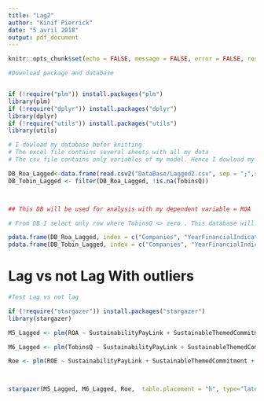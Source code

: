 ```yaml
---
title: "Lag2"
author: "Kinif Pierrick"
date: "5 avril 2018"
output: pdf_document
---
```


```r
knitr::opts_chunk$set(echo = FALSE, message = FALSE, error = FALSE, results = 'asis')
```

```r
#Download package and database


if (!require("plm")) install.packages("plm")
library(plm)
if (!require("dplyr")) install.packages("dplyr")
library(dplyr)
if (!require("utils")) install.packages("utils")
library(utils)

# I dowload my database befor knitting
# The excel file contains several sheets with all my data
# The csv file contains only variables of my model. Hence I dowload my DB with read.csv2

DB_Roa_Lagged<-data.frame(read.csv2("DataBase/Lagged2.csv", sep = ";",stringsAsFactors=FALSE, header = TRUE ))
DB_Tobin_Lagged <- filter(DB_Roa_Lagged, !is.na(TobinsQ))



## This DB will be used for analysis with my dependent variable = ROA

# From DB I select only row where TobinsQ <> zero . This database will be used when my dependent variable = TobinsQ

pdata.frame(DB_Roa_Lagged, index = c("Companies", "YearFinancialIndicator"))
pdata.frame(DB_Tobin_Lagged, index = c("Companies", "YearFinancialIndicator"))
```


# Lag vs not Lag With outliers

```r
#Test Lag vs not lag

if (!require("stargazer")) install.packages("stargazer")
library(stargazer)

M5_Lagged <- plm(ROA ~ SustainabilityPayLink + SustainableThemedCommitment + AuditScore + EnergyProductivity + CarbonProductivity + WaterProductivity + WasteProductivity + NetMargin + FirmSize + Industry + factor(YearFinancialIndicator), model = "within", data = DB_Roa_Lagged, index = c("Companies", "YearFinancialIndicator"))

M6_Lagged <- plm(TobinsQ ~ SustainabilityPayLink + SustainableThemedCommitment + AuditScore + EnergyProductivity + CarbonProductivity + WaterProductivity + WasteProductivity  + NetMargin + FirmSize + Industry + factor(YearFinancialIndicator) , model = "within", data = DB_Tobin_Lagged, index = c("Companies", "YearFinancialIndicator"))

Roe <- plm(ROE ~ SustainabilityPayLink + SustainableThemedCommitment + AuditScore + EnergyProductivity + CarbonProductivity + WaterProductivity + WasteProductivity  + NetMargin + FirmSize + Industry + factor(YearFinancialIndicator), model = "within", data = DB_Roa_Lagged, index = c("Companies", "YearFinancialIndicator"))



stargazer(M5_Lagged, M6_Lagged, Roe,  table.placement = "h", type="latex", label = "Plm", title = "within Model M5, M6 et ROE with 2 lag", header = FALSE)




```

